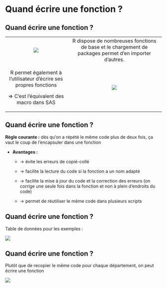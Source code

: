 # Quand écrire une fonction ? {.backgroundTitre .unnumbered}

## Quand écrire une fonction ? {.backgroundTitre}

+:-----------------------------------------------------------------:+:-----------------------------------------------------------------------------------------------------:+
| ![](img/clipboard-R-function.png)                                 | R dispose de nombreuses fonctions de base et le chargement de packages permet d'en importer d'autres. |
+-------------------------------------------------------------------+-------------------------------------------------------------------------------------------------------+
| R permet également à l'utilisateur d'écrire ses propres fonctions | ![](img/clipboard-outil.png)                                                                          |
|                                                                   |                                                                                                       |
| =\> C'est l'équivalent des macro dans SAS                         |                                                                                                       |
+-------------------------------------------------------------------+-------------------------------------------------------------------------------------------------------+

## Quand écrire une fonction ? {.backgroundTitre}

**Règle courante :** dès qu’on a répété le même code plus de deux fois, ça vaut le coup de l’encapsuler dans une fonction

-   **Avantages :**

    -   → évite les erreurs de copié-collé

    -   → facilite la lecture du code si la fonction a un nom adapté

    -   → facilite la mise à jour du code et la correction des erreurs (on corrige une seule fois dans la fonction et non à plein d’endroits du code)

    -   → permet de réutiliser le même code dans plusieurs scripts

## Quand écrire une fonction ? {.backgroundTitre}

Table de données pour les exemples :

![](img/clipboard-ecrire3-4.png)

## Quand écrire une fonction ? {.backgroundTitre}

Plutôt que de recopier le même code pour chaque département, on peut écrire une fonction

![](img/clipboard-ecrire4-4.png)
